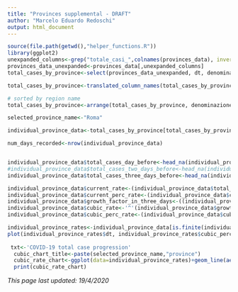 ```yaml
---
title: "Provinces supplemental - DRAFT"
author: "Marcelo Eduardo Redoschi"
output: html_document
---
```


```r
source(file.path(getwd(),"helper_functions.R"))
library(ggplot2)
unexpanded_columns<-grep("totale_casi_",colnames(provinces_data), invert=TRUE)
provinces_data_unexpanded<-provinces_data[,unexpanded_columns]
total_cases_by_province<-select(provinces_data_unexpanded, dt, denominazione_provincia, denominazione_regione, totale_casi)

total_cases_by_province<-translated_column_names(total_cases_by_province)

# sorted by region name
total_cases_by_province<-arrange(total_cases_by_province, denominazione_regione, province_name, total_cases)

selected_province_name<-"Roma"

individual_province_data<-total_cases_by_province[total_cases_by_province$province_name==selected_province_name,]

num_days_recorded<-nrow(individual_province_data)


individual_province_data$total_cases_day_before<-head_na(individual_province_data$total_cases,1)
#individual_province_data$total_cases_two_days_before<-head_na(individual_province_data$total_cases,2)
individual_province_data$total_cases_three_days_before<-head_na(individual_province_data$total_cases,3)

individual_province_data$current_rate<-(individual_province_data$total_cases)/(individual_province_data$total_cases_day_before)
individual_province_data$current_perc_rate<-(individual_province_data$current_rate-1)*100
individual_province_data$growth_factor_in_three_days<-((individual_province_data$total_cases)/(individual_province_data$total_cases_three_days_before))
individual_province_data$cubic_rate<-'^'(individual_province_data$growth_factor_in_three_days,1/3)
individual_province_data$cubic_perc_rate<-(individual_province_data$cubic_rate-1)*100
```

```r
individual_province_rates<-individual_province_data[is.finite(individual_province_data$cubic_perc_rate),]
plot(individual_province_rates$dt, individual_province_rates$cubic_perc_rate)
  
 txt<-'COVID-19 total case progression'
  cubic_chart_title<-paste(selected_province_name,"province")
  cubic_rate_chart<-ggplot(data=individual_province_rates)+geom_line(aes(x=dt,y=cubic_perc_rate),color="purple")+geom_line(aes(x=dt,y=current_perc_rate),color="darkblue")+ggtitle(cubic_chart_title)+xlab(paste(txt,format(min(individual_province_rates$dt),"%d %b"),"-",format(max(individual_province_rates$dt),"%d %b %Y")))+ylab("current vs. 3 day average (shown in purple) % growth rate")  
  print(cubic_rate_chart)
```


*This page last updated: 19/4/2020*
